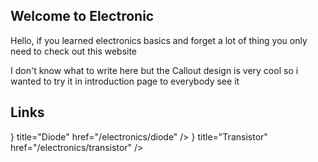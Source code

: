 
## Welcome to Electronic

Hello, if you learned electronics basics and forget a lot of thing you only need to check out this website

<Callout> I don't know what to write here but the Callout design is very cool so i wanted to try it in introduction page to everybody see it</Callout>

## Links

<Cards>
  <Card title="Resistor" href="/electronics/resistor" />
  <Card title="Capacitor" href="/electronics/capacitor" />
  <Card title="Inductor" href="/electronics/inductor" />
  <Card title="Transformer" href="/electronics/transformer" />
  <Card title="Switches" href="/electronics/switches" />
  <Card title="Relay" href="/electronics/relay" />
  <Card title="Fuses" href="/electronics/fuses" />
  <Card icon={<svg data-v-56bd7dfc="" xmlns="http://www.w3.org/2000/svg" width="24" height="24" viewBox="0 0 24 24" fill="none" stroke="currentColor" stroke-width="2" stroke-linecap="round" stroke-linejoin="round" class="lucide lucide-folder"><path d="M4 20h16a2 2 0 0 0 2-2V8a2 2 0 0 0-2-2h-7.93a2 2 0 0 1-1.66-.9l-.82-1.2A2 2 0 0 0 7.93 3H4a2 2 0 0 0-2 2v13c0 1.1.9 2 2 2Z"></path></svg>} title="Diode" href="/electronics/diode" />
  <Card icon={<svg data-v-56bd7dfc="" xmlns="http://www.w3.org/2000/svg" width="24" height="24" viewBox="0 0 24 24" fill="none" stroke="currentColor" stroke-width="2" stroke-linecap="round" stroke-linejoin="round" class="lucide lucide-folder"><path d="M4 20h16a2 2 0 0 0 2-2V8a2 2 0 0 0-2-2h-7.93a2 2 0 0 1-1.66-.9l-.82-1.2A2 2 0 0 0 7.93 3H4a2 2 0 0 0-2 2v13c0 1.1.9 2 2 2Z"></path></svg>} title="Transistor" href="/electronics/transistor" />
  <Card title="Thyristor" href="/electronics/thyristor" />
  <Card title="Diac" href="/electronics/diac" />
  <Card title="Triac" href="/electronics/triac" />
</Cards>
